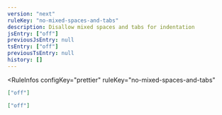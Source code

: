 ```yaml
---
version: "next"
ruleKey: "no-mixed-spaces-and-tabs"
description: Disallow mixed spaces and tabs for indentation
jsEntry: ["off"]
previousJsEntry: null
tsEntry: ["off"]
previousTsEntry: null
history: []
---
```


<RuleInfos 
  configKey="prettier" 
  ruleKey="no-mixed-spaces-and-tabs" 
>

```json
["off"]
```

```json
["off"]
```

</RuleInfos>

